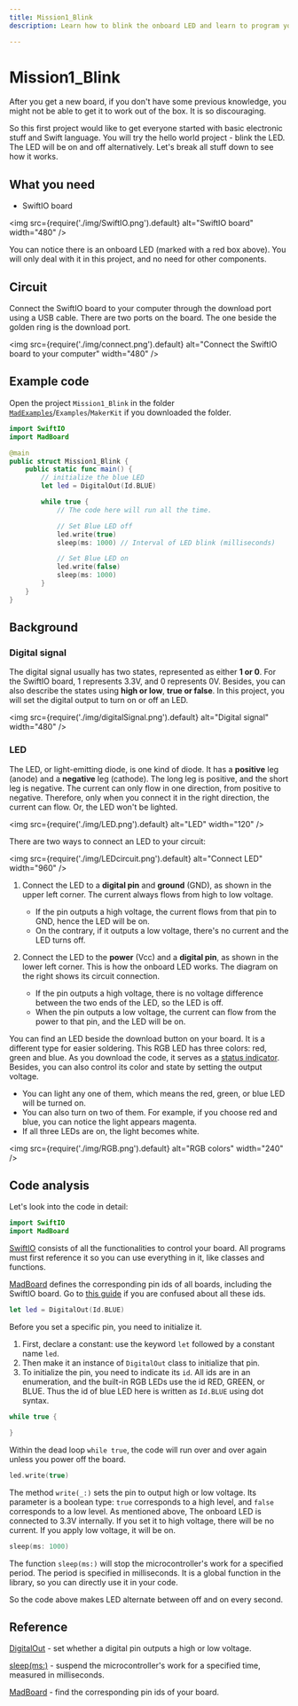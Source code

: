 ```yaml
---
title: Mission1_Blink
description: Learn how to blink the onboard LED and learn to program your board in Swift language.

---
```


# Mission1_Blink

After you get a new board, if you don't have some previous knowledge, you might not be able to get it to work out of the box. It is so discouraging. 

So this first project would like to get everyone started with basic electronic stuff and Swift language. You will try the hello world project - blink the LED. The LED will be on and off alternatively. Let's break all stuff down to see how it works.

## What you need

- SwiftIO board

<img
  src={require('./img/SwiftIO.png').default}
  alt="SwiftIO board" width="480"
/>


You can notice there is an onboard LED (marked with a red box above). You will only deal with it in this project, and no need for other components.


## Circuit
Connect the SwiftIO board to your computer through the download port using a USB cable. There are two ports on the board. The one beside the golden ring is the download port.

<img
  src={require('./img/connect.png').default}
  alt="Connect the SwiftIO board to your computer" width="480"
/>

## Example code


Open the project `Mission1_Blink` in the folder [`MadExamples`](https://github.com/madmachineio/MadExamples)/`Examples`/`MakerKit` if you downloaded the folder.

```swift title="Mission1_Blink.swift" showLineNumbers
import SwiftIO
import MadBoard

@main
public struct Mission1_Blink {
    public static func main() {
        // initialize the blue LED
        let led = DigitalOut(Id.BLUE)

        while true {
            // The code here will run all the time.

            // Set Blue LED off
            led.write(true)
            sleep(ms: 1000)	// Interval of LED blink (milliseconds)

            // Set Blue LED on
            led.write(false)
            sleep(ms: 1000)
        }
    }
}
```


<div className='row row--no-gutters'>
  <ReactPlayer
    url='https://youtu.be/nK5SDFT89v0'
    controls={true}
  />
</div>



## Background

### Digital signal

The digital signal usually has two states, represented as either **1 or 0**. For the SwiftIO board, 1 represents 3.3V, and 0 represents 0V. Besides, you can also describe the states using **high or low**, **true or false**. In this project, you will set the digital output to turn on or off an LED.

<img
  src={require('./img/digitalSignal.png').default}
  alt="Digital signal" width="480"
/>

### LED

The LED, or light-emitting diode, is one kind of diode. It has a **positive** leg (anode) and a **negative** leg (cathode). The long leg is positive, and the short leg is negative. The current can only flow in one direction, from positive to negative. Therefore, only when you connect it in the right direction, the current can flow. Or, the LED won't be lighted.

<img
  src={require('./img/LED.png').default}
  alt="LED" width="120"
/>

There are two ways to connect an LED to your circuit:

<img
  src={require('./img/LEDcircuit.png').default}
  alt="Connect LED" width="960"
/>

1. Connect the LED to a **digital pin** and **ground** (GND), as shown in the upper left corner. The current always flows from high to low voltage.
    * If the pin outputs a high voltage, the current flows from that pin to GND, hence the LED will be on. 
    * On the contrary, if it outputs a low voltage, there's no current and the LED turns off.

2. Connect the LED to the **power** (Vcc) and a **digital pin**, as shown in the lower left corner. This is how the onboard LED works. The diagram on the right shows its circuit connection.

    * If the pin outputs a high voltage, there is no voltage difference between the two ends of the LED, so the LED is off. 
    * When the pin outputs a low voltage, the current can flow from the power to that pin, and the LED will be on. 
  

You can find an LED beside the download button on your board. It is a different type for easier soldering. This RGB LED has three colors: red, green and blue. As you download the code, it serves as a [status indicator](../../overview/hardware/swiftio-board#built-in-rgb-led). Besides, you can also control its color and state by setting the output voltage.

* You can light any one of them, which means the red, green, or blue LED will be turned on. 
* You can also turn on two of them. For example, if you choose red and blue, you can notice the light appears magenta. 
* If all three LEDs are on, the light becomes white.

<img
  src={require('./img/RGB.png').default}
  alt="RGB colors" width="240"
/>



## Code analysis

Let's look into the code in detail:

```swift
import SwiftIO
import MadBoard
```
[SwiftIO](https://madmachineio.github.io/SwiftIO/documentation/swiftio) consists of all the functionalities to control your board. All programs must first reference it so you can use everything in it, like classes and functions.

[MadBoard](https://github.com/madmachineio/MadBoards/blob/main/Sources/MadBoards/SwiftIOBoard.swift) defines the corresponding pin ids of all boards, including the SwiftIO board. Go to [this guide](../../overview/pin-id) if you are confused about all these ids.

```swift
let led = DigitalOut(Id.BLUE)
```

Before you set a specific pin, you need to initialize it. 

1. First, declare a constant: use the keyword `let` followed by a constant name `led`.
2. Then make it an instance of `DigitalOut` class to initialize that pin.
3. To initialize the pin, you need to indicate its `id`. All ids are in an enumeration, and the built-in RGB LEDs use the id RED, GREEN, or BLUE. Thus the id of blue LED here is written as `Id.BLUE` using dot syntax.

```swift
while true { 

}
```

Within the dead loop `while true`, the code will run over and over again unless you power off the board.

```swift
led.write(true)
```

The method `write(_:)` sets the pin to output high or low voltage. Its parameter is a boolean type: `true` corresponds to a high level, and `false` corresponds to a low level. As mentioned above, The onboard LED is connected to 3.3V internally. If you set it to high voltage, there will be no current. If you apply low voltage, it will be on.

```swift
sleep(ms: 1000)
```

The function `sleep(ms:)` will stop the microcontroller's work for a specified period. The period is specified in milliseconds. It is a global function in the library, so you can directly use it in your code.

So the code above makes LED  alternate between off and on every second.

## Reference

[DigitalOut](https://madmachineio.github.io/SwiftIO/documentation/swiftio/digitalout) - set whether a digital pin outputs a high or low voltage.

[sleep(ms:)](https://madmachineio.github.io/SwiftIO/documentation/swiftio/sleep(ms:)) - suspend the microcontroller's work for a specified time, measured in milliseconds.

[MadBoard](https://github.com/madmachineio/MadBoards) - find the corresponding pin ids of your board.

